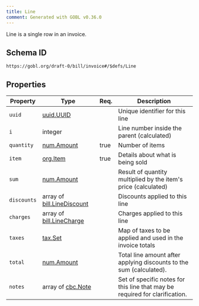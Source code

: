 ```yaml
---
title: Line
comment: Generated with GOBL v0.36.0
---
```


Line is a single row in an invoice.

## Schema ID

`https://gobl.org/draft-0/bill/invoice#/$defs/Line`

## Properties

| Property    | Type                                                      | Req. | Description                                                                 |
|-------------|-----------------------------------------------------------|------|-----------------------------------------------------------------------------|
| `uuid`      | [uuid.UUID](/draft-0/uuid/uuid)                           |      | Unique identifier for this line                                             |
| `i`         | integer                                                   |      | Line number inside the parent (calculated)                                  |
| `quantity`  | [num.Amount](/draft-0/num/amount)                         | true | Number of items                                                             |
| `item`      | [org.Item](/draft-0/org/item)                             | true | Details about what is being sold                                            |
| `sum`       | [num.Amount](/draft-0/num/amount)                         |      | Result of quantity multiplied by the item's price (calculated)              |
| `discounts` | array of [bill.LineDiscount](/draft-0/bill/line_discount) |      | Discounts applied to this line                                              |
| `charges`   | array of [bill.LineCharge](/draft-0/bill/line_charge)     |      | Charges applied to this line                                                |
| `taxes`     | [tax.Set](/draft-0/tax/set)                               |      | Map of taxes to be applied and used in the invoice totals                   |
| `total`     | [num.Amount](/draft-0/num/amount)                         |      | Total line amount after applying discounts to the sum (calculated).         |
| `notes`     | array of [cbc.Note](/draft-0/cbc/note)                    |      | Set of specific notes for this line that may be required for clarification. |

